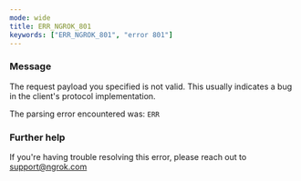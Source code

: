 ```yaml
---
mode: wide
title: ERR_NGROK_801
keywords: ["ERR_NGROK_801", "error 801"]
---
```


### Message

The request payload you specified is not valid.
This usually indicates a bug in the client's protocol implementation.

The parsing error encountered was:
`ERR`

### Further help

If you're having trouble resolving this error, please reach out to [support@ngrok.com](mailto:support@ngrok.com?subject=Help%20with%20ERR_NGROK_801)
